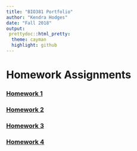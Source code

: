 ```yaml
---
title: "BIO381 Portfolio"
author: "Kendra Hodges"
date: "Fall 2018"
output: 
 prettydoc::html_pretty:
  theme: cayman
  highlight: github
---
```




# **Homework Assignments**

### [Homework 1](homework1.html)

### [Homework 2](homework2.html)

### [Homework 3](homework3.html)

### [Homework 4](homework4.html)





